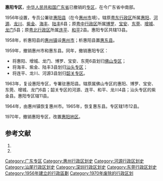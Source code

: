 '''惠阳专区'''，[[中华人民共和国|中华人民共和国]][[广东省|广东省]]已撤销的[[专区|专区]]，在今广东省中南部。

1956年设置，专员公署驻[[惠阳县|惠阳县]]（在今[[惠州市|惠州市]]境）。辖原[[粤东行政区|粤东行政区]]所属[[惠阳县|惠阳]]、[[河源县|河源]]、[[龙川县|龙川]]、[[紫金县|紫金]]、[[海丰县|海丰]]、[[陆丰县|陆丰]]6县；原[[粤中行政区|粤中行政区]]所属[[博罗县|博罗]]、[[宝安县|宝安]]、[[东莞县|东莞]]、[[增城县|增城]]、[[龙门县|龙门]]5县；原[[粤北行政区|粤北行政区]]所属[[连平县|连平]]、[[和平县|和平]]2县。惠阳专区共辖13县。

1958年，析惠阳县的[[惠州镇|惠州镇]]设[[惠州市|惠州市]]；析惠阳县置[[惠东县|惠东县]]。

1959年，撤销惠州市和惠东县。同年，撤销惠阳专区：
*将惠阳、增城、龙门、博罗、宝安、东莞6县划归[[佛山专区|佛山专区]]；
*将海丰、紫金、陆丰3县划归[[汕头专区|汕头专区]]；
*将连平、龙川、河源3县划归[[韶关专区|韶关专区]]。

1963年，复设惠阳专区，专署驻惠阳县。辖原属佛山专区的惠阳、博罗、宝安、东莞、增城、龙门6县；韶关专区的河源、连平、和平、龙川4县；汕头专区的紫金县。惠阳专区辖11县。

1964年，由惠州镇恢复惠州市。1965年，恢复惠东县。专区辖1市12县。

1970年，撤销惠阳专区，改置[[惠阳地区|惠阳地区]]。

== 参考文献 ==
# {{Cite book | author = 戴均良等 | title = 《中国古今地名大词典》 | location = 上海 | publisher = 上海辞书出版社 | date = 2005 | language = zh-hans }}
# {{Cite book | author = 史为乐 | title = 《中华人民共和国政区沿革（1949-2002）》 | location = 北京 | publisher = 人民出版社 | date = 2006 | language = zh-hans }}

{{广东省历史二级政区|nocat}}
[[Category:广东专区|Category:广东专区]]
[[Category:惠州行政区划史|Category:惠州行政区划史]]
[[Category:河源行政区划史|Category:河源行政区划史]]
[[Category:汕尾行政区划史|Category:汕尾行政区划史]]
[[Category:深圳行政区划史|Category:深圳行政区划史]]
[[Category:东莞行政区划史|Category:东莞行政区划史]]
[[Category:1956年建立的行政區劃|Category:1956年建立的行政區劃]]
[[Category:1970年废除的行政区划|Category:1970年废除的行政区划]]